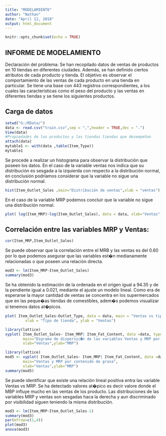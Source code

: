 ```yaml
---
title: "MODELAMIENTO"
author: "Nathan"
date: "April 12, 2018"
output: html_document
---
```


```r
knitr::opts_chunk$set(echo = TRUE)
```

## **INFORME DE MODELAMIENTO**

Declaración del problema: Se han recopilado datos de ventas de productos en 10 tiendas en diferentes ciudades. Además, se han definido ciertos atributos de cada producto y tienda. El objetivo es observar el comportamiento de las ventas de cada producto en una tienda en particular.
Se tiene una base con 443 registros correspondientes, a los cuales las características como el peso del producto y las ventas en diferentes tiendas y se tiene los siguientes productos. 

## Carga de datos 



```r
setwd("G:/RData/")
data <- read.csv("train.csv",sep = ",",header = TRUE,dec = ".") 
View(data)
#Propiedades de los productos y las tiendas tiendas que desempeñan 
attach(data)
mytable1 <- with(data ,table(Item_Type))
mytable1
```
Se procede a realizar un histograma para observar la distribución que poseen los datos.
En el caso de la variable ventas nos indica que su distribución es sesgada a la izquierda con respecto a la distribución normal, en conclusión podríamos considerar que la variable no sigue una distribución normal.

```r
hist(Item_Outlet_Sales ,main="Distribución de ventas",xlab = "ventas")
```

En el caso de la variable MRP podemos concluir que la variable no sigue una distribución normal.


```r
plot( log(Item_MRP)~log(Item_Outlet_Sales), data = data, xlab="Ventas", ylab = "MRP")
```

## Correlación entre las variables MRP y Ventas:

```r
cor(Item_MRP,Item_Outlet_Sales)
```

Se puede observar que la correlación entre el MRB y las ventas  es del 0.60 por lo que podemos asegurar que las variables est�n medianamente relacionadas o que poseen una relación directa.

```r
mod3 <- lm(Item_MRP~Item_Outlet_Sales)
summary(mod3)
```
Se ha obtenido la estimación de la ordenada en el origen igual a 94.35 y de la pendiente igual a 0.021, mediante el ajuste un modelo lineal.
Como era de esperarse la mayor cantidad de ventas se concentra en los supermercados que en las peque�as tiendas de comestibles, adem�s podemos visualizar si tenemos datos at�picos.


```r
plot( Item_Outlet_Sales~Outlet_Type, data = data, main = "Ventas vs tipo tienda", 
         xlab = "Tipo de tienda", ylab = "Ventas")
```

```r
library(lattice)
xyplot( Item_Outlet_Sales~ Item_MRP| Item_Fat_Content, data =data, type =c("p" , "r "),
        main="Digrama de dispersic�n de las variables Ventas y MRP por contenido de grasa", 
        xlab="Ventas",ylab="MRP")
```

```r
library(lattice)
mod5 <- xyplot( Item_Outlet_Sales~ Item_MRP| Item_Fat_Content, data =data, type =c("p" , "r "),
        main="Ventas y MRP por contenido de grasa", 
        xlab="Ventas",ylab="MRP")
summary(mod5)
```
Se puede identificar que existe una relación lineal positiva entra las variable Ventas vs MRP.
Se ha detectado valores at�pico es decir valore donde el MBP influye mucho en las ventas de los producto.
Las distribuciones de las variables MRP y ventas son sesgadas haca la derecha y aun discriminado por visibilidad siguen teniendo la misma distribución.

```r
mod3 <- lm(Item_MRP~Item_Outlet_Sales-1)
summary(mod3)
par(mfrow=c(1,4))
plot(mod3)
anova(mod3)
```







